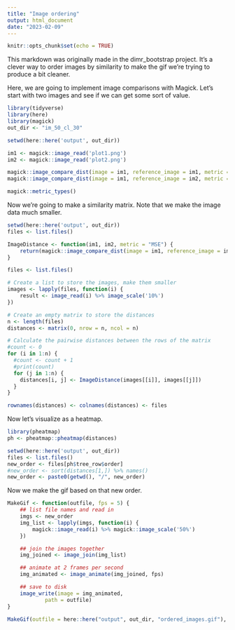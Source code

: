 ```yaml
---
title: "Image ordering"
output: html_document
date: "2023-02-09"
---
```


```r
knitr::opts_chunk$set(echo = TRUE)
```

This markdown was originally made in the dimr_bootstrap project. It's a clever way to order images by similarity to make the gif we're trying to produce a bit cleaner.

Here, we are going to implement image comparisons with Magick. Let's start with two images and see if we can get some sort of value.

```r
library(tidyverse)
library(here)
library(magick)
out_dir <- "im_50_cl_30"

setwd(here::here('output', out_dir))

im1 <- magick::image_read('plot1.png')
im2 <- magick::image_read('plot2.png')

magick::image_compare_dist(image = im1, reference_image = im1, metric = 'RMSE')
magick::image_compare_dist(image = im1, reference_image = im2, metric = 'RMSE')

magick::metric_types()
```
Now we're going to make a similarity matrix. Note that we make the image data much smaller. 

```r
setwd(here::here('output', out_dir))
files <- list.files()

ImageDistance <- function(im1, im2, metric = "MSE") {
    return(magick::image_compare_dist(image = im1, reference_image = im2, metric = 'RMSE')$distortion)
}

files <- list.files()

# Create a list to store the images, make them smaller
images <- lapply(files, function(i) {
    result <- image_read(i) %>% image_scale('10%')
})

# Create an empty matrix to store the distances
n <- length(files)
distances <- matrix(0, nrow = n, ncol = n)

# Calculate the pairwise distances between the rows of the matrix
#count <- 0
for (i in 1:n) {
  #count <- count + 1
  #print(count)
  for (j in 1:n) {
    distances[i, j] <- ImageDistance(images[[i]], images[[j]])
  }
}

rownames(distances) <- colnames(distances) <- files
```

Now let's visualize as a heatmap.

```r
library(pheatmap)
ph <- pheatmap::pheatmap(distances)
```
```r
setwd(here::here('output', out_dir))
files <- list.files()
new_order <- files[ph$tree_row$order]
#new_order <- sort(distances[1,]) %>% names()
new_order <- paste0(getwd(), "/", new_order)
```

Now we make the gif based on that new order.

```r
MakeGif <- function(outfile, fps = 5) {
    ## list file names and read in
    imgs <- new_order
    img_list <- lapply(imgs, function(i) {
        magick::image_read(i) %>% magick::image_scale('50%')
    })

    ## join the images together
    img_joined <- image_join(img_list)

    ## animate at 2 frames per second
    img_animated <- image_animate(img_joined, fps)

    ## save to disk
    image_write(image = img_animated,
            path = outfile)
}

MakeGif(outfile = here::here("output", out_dir, "ordered_images.gif"), fps = 10)
```



